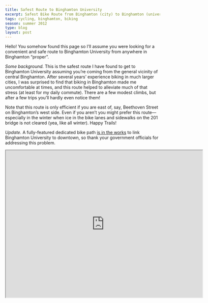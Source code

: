 ```yaml
---
title: Safest Route to Binghamton University
excerpt: Safest Bike Route from Binghamton (city) to Binghamton (university)
tags: cycling, binghamton, biking
season: summer 2012
type: blog
layout: post
---
```


Hello! You somehow found this page so I'll assume you were looking for a convenient and safe route to Binghamton University from anywhere in Binghamton "proper". 

*Some background.* This is the safest route I have found to get to Binghamton University assuming you're coming from the general vicinity of central Binghamton. After several years' experience biking in much larger cities, I was surprised to find that biking in Binghamton made me uncomfortable at times, and this route helped to alleviate much of that stress (at least for my daily commute). There are a few modest climbs, but after a few trips you'll hardly even notice them!

Note that this route is only efficient if you are east of, say, Beethoven Street on Binghamton's west side. Even if you aren't you might prefer this route---especially in the winter when ice in the bike lanes and sidewalks on the 201 bridge is not cleared (yea, like all winter). Happy Trails!

*Update.* A fully-featured dedicated bike path [is in the works](http://www.pressconnects.com/story/news/local/2016/04/29/trail-blazing-16m-pedestrian-route-would-link-bu-downtown/82344124/) to link Binghamton University to downtown, so thank your government officials for addressing this problem. 

<iframe src="https://www.google.com/maps/d/u/0/embed?mid=1OkUodDDf2kCKFbrXyYXtxfb0aqUo_Cdr" width="640" height="480"></iframe>
